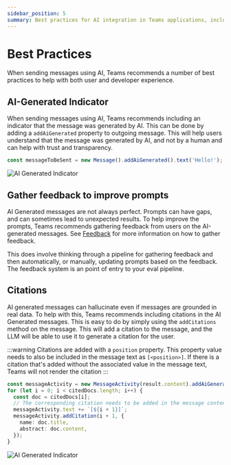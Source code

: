 ```yaml
---
sidebar_position: 5
summary: Best practices for AI integration in Teams applications, including AI-generated message indicators, feedback collection for prompt improvement, and citation handling to ensure transparency and accuracy in AI responses.
---
```



# Best Practices

When sending messages using AI, Teams recommends a number of best practices to help with both user and developer experience.

## AI-Generated Indicator

When sending messages using AI, Teams recommends including an indicator that the message was generated by AI. This can be done by adding a `addAiGenerated` property to outgoing message. This will help users understand that the message was generated by AI, and not by a human and can help with trust and transparency.

```typescript
const messageToBeSent = new Message().addAiGenerated().text('Hello!');
```

![AI Generated Indicator](/screenshots/ai-generated.gif)

## Gather feedback to improve prompts

AI Generated messages are not always perfect. Prompts can have gaps, and can sometimes lead to unexpected results. To help improve the prompts, Teams recommends gathering feedback from users on the AI-generated messages. See [Feedback](../feedback) for more information on how to gather feedback.

This does involve thinking through a pipeline for gathering feedback and then automatically, or manually, updating prompts based on the feedback. The feedback system is an point of entry to your eval pipeline.

## Citations

AI generated messages can hallucinate even if messages are grounded in real data. To help with this, Teams recommends including citations in the AI Generated messages. This is easy to do by simply using the `addCitations` method on the message. This will add a citation to the message, and the LLM will be able to use it to generate a citation for the user.

:::warning
Citations are added with a `position` property. This property value needs to also be included in the message text as `[<position>]`. If there is a citation that's added without the associated value in the message text, Teams will not render the citation
:::

```ts
const messageActivity = new MessageActivity(result.content).addAiGenerated();
for (let i = 0; i < citedDocs.length; i++) {
  const doc = citedDocs[i];
  // The corresponding citation needs to be added in the message content
  messageActivity.text += `[${i + 1}]`;
  messageActivity.addCitation(i + 1, {
    name: doc.title,
    abstract: doc.content,
  });
}
```

![AI Generated Indicator](/screenshots/citation.gif)